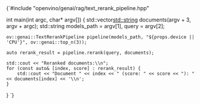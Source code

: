 
<CodeBlock language="cpp" showLineNumbers>
{`#include "openvino/genai/rag/text_rerank_pipeline.hpp"

int main(int argc, char* argv[]) {
    std::vector<std::string> documents(argv + 3, argv + argc);
    std::string models_path = argv[1], query = argv[2];
    
    ov::genai::TextRerankPipeline pipeline(models_path, "${props.device || 'CPU'}", ov::genai::top_n(3));
    
    auto rerank_result = pipeline.rerank(query, documents);
    
    std::cout << "Reranked documents:\\n";
    for (const auto& [index, score] : rerank_result) {
        std::cout << "Document " << index << " (score: " << score << "): " << documents[index] << '\\n';
    }
}
`}
</CodeBlock>
